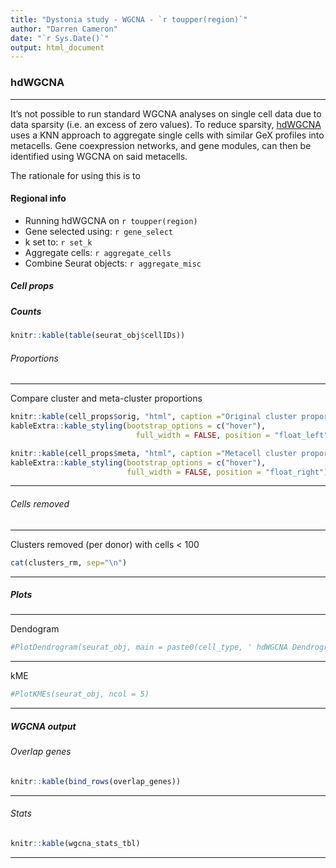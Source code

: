 ```yaml
---
title: "Dystonia study - WGCNA - `r toupper(region)`"
author: "Darren Cameron"
date: "`r Sys.Date()`"
output: html_document
---
```


### hdWGCNA {.tabset}

***

It's not possible to run standard WGCNA analyses on single cell data due to data 
sparsity (i.e. an excess of zero values). To reduce sparsity, [hdWGCNA](https://www.cell.com/cell-reports-methods/fulltext/S2667-2375(23)00127-3)
uses a KNN approach to aggregate single cells with similar GeX profiles into metacells. 
Gene coexpression networks, and gene modules, can then be identified using WGCNA on
said metacells.

The rationale for using this is to 

#### Regional info {.tabset}

+ Running hdWGCNA on `r toupper(region)`
+ Gene selected using: `r gene_select`
+ k set to: `r set_k`
+ Aggregate cells: `r aggregate_cells`
+ Combine Seurat objects: `r aggregate_misc`

##### Cell props {.tabset}

##### Counts

```r
knitr::kable(table(seurat_obj$cellIDs))
```

###### Proportions

***

Compare cluster and meta-cluster proportions

```r
knitr::kable(cell_props$orig, "html", caption ="Original cluster proportions") %>%
kableExtra::kable_styling(bootstrap_options = c("hover"),
                            full_width = FALSE, position = "float_left")

knitr::kable(cell_props$meta, "html", caption ="Metacell cluster proportions") %>%
kableExtra::kable_styling(bootstrap_options = c("hover"),
                          full_width = FALSE, position = "float_right")
```

***

###### Cells removed

***

Clusters removed (per donor) with cells < 100

```r
cat(clusters_rm, sep="\n")
```

***

##### Plots {.tabset}

***

Dendogram

```r
#PlotDendrogram(seurat_obj, main = paste0(cell_type, ' hdWGCNA Dendrogram'))
```

***

kME

```r
#PlotKMEs(seurat_obj, ncol = 5)
```

***

##### WGCNA output {.tabset}

###### Overlap genes

```r
knitr::kable(bind_rows(overlap_genes))
```

***

###### Stats

```r
knitr::kable(wgcna_stats_tbl)
```

***

